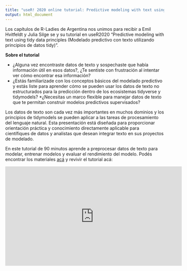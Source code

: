 ```yaml
---
title: "useR! 2020 online tutorial: Predictive modeling with text using tidy data principles"
output: html_document
---
```


Los capítulos de R-Ladies de Argentina nos unimos para recibir a Emil Hvitfeldt y Julia Silge se y su tutorial en useR2020 "Predictive modeling with text using tidy data principles (Modelado predictivo con texto utilizando principios de datos tidy)".

**Sobre el tutorial**

* ¿Alguna vez encontraste datos de texto y sospechaste que había información útil en esos datos?, ¿Te sentiste con frustración al intentar ver cómo encontrar esa información?
* ¿Estás familiarizade con los conceptos básicos del modelado predictivo y estás liste para aprender cómo se pueden usar los datos de texto no estructurados para la predicción dentro de los ecosistemas tidyverse y tidymodels?
*¿Necesitas un marco flexible para manejar datos de texto que te permitan construir modelos predictivos supervisados?

Los datos de texto son cada vez más importantes en muchos dominios y los principios de tidymodels se pueden aplicar a las tareas de procesamiento del lenguaje natural. Esta presentación está diseñada para proporcionar orientación práctica y conocimiento directamente aplicable para científiques de datos y analistas que desean integrar texto en sus proyectos de modelado.

En este tutorial de 90 minutos aprende a preprocesar datos de texto para modelar, entrenar modelos y evaluar el rendimiento del modelo. Podés encontrar los materiales [acá](https://github.com/EmilHvitfeldt/useR2020-text-modeling-tutorial) y revivir el tutorial acá:

<iframe width="560" height="315" src="https://www.youtube-nocookie.com/embed/Sz8RB_fPYOk" frameborder="0" allow="accelerometer; autoplay; clipboard-write; encrypted-media; gyroscope; picture-in-picture" allowfullscreen></iframe>


